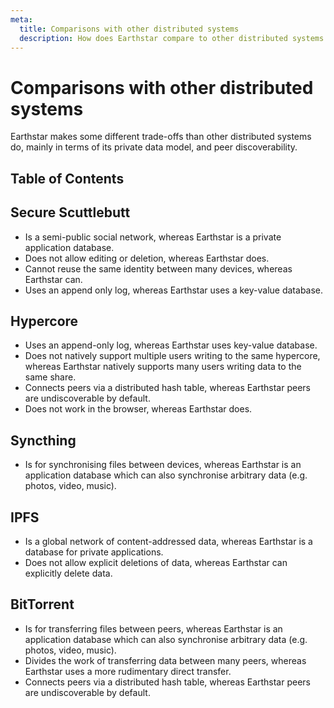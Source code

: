 ```yaml
---
meta:
  title: Comparisons with other distributed systems
  description: How does Earthstar compare to other distributed systems like Secure Scuttlebutt, IPFS, and others?
---
```


# Comparisons with other distributed systems

Earthstar makes some different trade-offs than other distributed systems do, mainly in terms of its private data model, and peer discoverability.

## Table of Contents

## Secure Scuttlebutt

- Is a semi-public social network, whereas Earthstar is a private application database.
- Does not allow editing or deletion, whereas Earthstar does.
- Cannot reuse the same identity between many devices, whereas Earthstar can.
- Uses an append only log, whereas Earthstar uses a key-value database.

## Hypercore

- Uses an append-only log, whereas Earthstar uses key-value database.
- Does not natively support multiple users writing to the same hypercore, whereas Earthstar natively supports many users writing data to the same share.
- Connects peers via a distributed hash table, whereas Earthstar peers are undiscoverable by default.
- Does not work in the browser, whereas Earthstar does.

## Syncthing

- Is for synchronising files between devices, whereas Earthstar is an application database which can also synchronise arbitrary data (e.g. photos, video, music).

## IPFS

- Is a global network of content-addressed data, whereas Earthstar is a database for private applications.
- Does not allow explicit deletions of data, whereas Earthstar can explicitly delete data.

## BitTorrent

- Is for transferring files between peers, whereas Earthstar is an application database which can also synchronise arbitrary data (e.g. photos, video, music).
- Divides the work of transferring data between many peers, whereas Earthstar uses a more rudimentary direct transfer.
- Connects peers via a distributed hash table, whereas Earthstar peers are undiscoverable by default.
